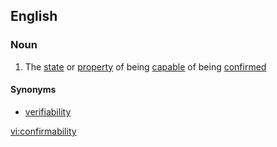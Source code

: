 ==English==

===Noun===
{{en-noun|confirmabilit|ies}}

#The [[state]] or [[property]] of being [[capable]] of being [[confirm|confirmed]]

====Synonyms====
*[[verifiability]]

[[vi:confirmability]]
